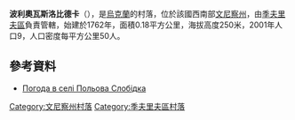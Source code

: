 {{coord|48|50|4|N|28|37|37|E|scale:30000|display=title}}

'''波利奧瓦斯洛比德卡'''（{{lang-uk|Польова Слобідка}}），是[[烏克蘭|烏克蘭]]的村落，位於該國西南部[[文尼察州|文尼察州]]，由[[季夫里夫區|季夫里夫區]]負責管轄，始建於1762年，面積0.18平方公里，海拔高度250米，2001年人口9，人口密度每平方公里50人。

==參考資料==
* [http://weather.in.ua/ua/vinnickaja/21181 Погода в селі Польова Слобідка] {{Wayback|url=http://weather.in.ua/ua/vinnickaja/21181 |date=20111220080416 }}

[[Category:文尼察州村落|Category:文尼察州村落]]
[[Category:季夫里夫區村落|Category:季夫里夫區村落]]


{{Vinnytsia-geo-stub}}